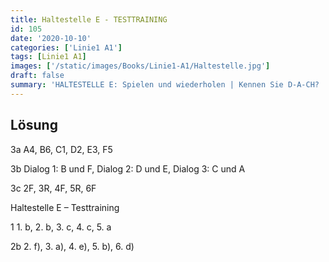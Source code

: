 ```yaml
---
title: Haltestelle E - TESTTRAINING
id: 105
date: '2020-10-10'
categories: ['Linie1 A1']
tags: [Linie1 A1]
images: ['/static/images/Books/Linie1-A1/Haltestelle.jpg']
draft: false
summary: 'HALTESTELLE E: Spielen und wiederholen | Kennen Sie D-A-CH? | TESTTRAINING: Hören | Sprechen'
---
```


## Lösung

3a A4, B6, C1, D2, E3, F5

3b Dialog 1: B und F, Dialog 2: D und E, Dialog 3: C und A

3c 2F, 3R, 4F, 5R, 6F

Haltestelle E – Testtraining

1 1\. b, 2\. b, 3\. c, 4\. c, 5\. a

2b 2\. f), 3\. a), 4\. e), 5\. b), 6\. d)
